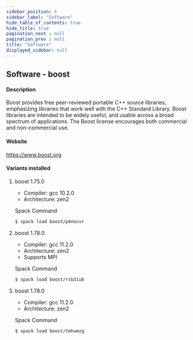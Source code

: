 ```yaml
---
sidebar_position: 4
sidebar_label: "Software"
hide_table_of_contents: true
hide_title: true
pagination_next : null
pagination_prev : null
title: "Software"
displayed_sidebar: null
---
```


## Software - boost


#### Description
Boost provides free peer-reviewed portable C++ source libraries, emphasizing libraries that work well with the C++ Standard Library. Boost libraries are intended to be widely useful, and usable across a broad spectrum of applications. The Boost license encourages both commercial and non-commercial use.

#### Website
https://www.boost.org

#### Variants installed

1. boost 1.75.0

    - Compiler: gcc 10.2.0
    - Architecture: zen2

    Spack Command
    ```bash
    $ spack load boost/p4nocvr
    ```

2. boost 1.78.0

    - Compiler: gcc 11.2.0
    - Architecture: zen2
    - Supports MPI

    Spack Command
    ```bash
    $ spack load boost/rsb3iub
    ```

3. boost 1.78.0

    - Compiler: gcc 11.2.0
    - Architecture: zen2

    Spack Command
    ```bash
    $ spack load boost/tmhumzg
    ```
